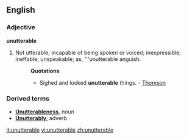 ==English==

===Adjective===
'''unutterable'''

#Not utterable; incapable of being spoken or voiced; inexpressible; ineffable; unspeakable; as, '''unutterable anguish.
#:'''Quotations'''
#:*Sighed and looked '''unutterable''' things. -  [[Thomson]]
===Derived terms===
*'''[[Unutterableness]]''', noun
*'''[[Unutterably]]''', adverb

[[it:unutterable]]
[[vi:unutterable]]
[[zh:unutterable]]